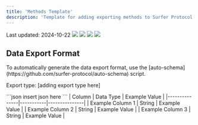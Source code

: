 ```yaml
---
title: 'Methods Template'
description: 'Template for adding exporting methods to Surfer Protocol. Make a copy of this file to start.'
---
```


<Check>
Last updated: 2024-10-22
</Check>

<Steps>
  <Step title="Do something">
    <Frame>
      <img src="/images/platform/default/step1.png" />
    </Frame>
  </Step>
  <Step title="Do something else">
    <Frame>
      <img src="/images/platform/default/step2.png" />
    </Frame>
  </Step>
  <Step title="Do another thing">
    <Frame>
      <img src="/images/platform/default/step3.png" />
    </Frame>
  </Step>
  <Step title="Do one more thing">
    <Frame>
      <img src="/images/platform/default/step4.png" />
    </Frame>
  </Step>
</Steps>

## Data Export Format

<Info>
To automatically generate the data export format, use the [auto-schema](https://github.com/surfer-protocol/auto-schema) script.
</Info>

Export type: [adding export type here]

<AccordionGroup>
  <Accordion title="insert title here.json">
    ```json
    insert json here
    ```
  </Accordion>
  <Accordion title="insert title here.csv">
    | Column | Data Type | Example Value |
    |---------------|-----------|---------------|
    | Example Column 1 | String | Example Value |
    | Example Column 2 | String | Example Value |
    | Example Column 3 | String | Example Value |
  </Accordion>
</AccordionGroup>
